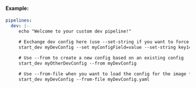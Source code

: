 #### Example:

```yaml
pipelines:
  dev: |-
     echo "Welcome to your custom dev pipeline!"

     # Exchange dev config here (use --set-string if you want to force the field to be a string e.g. when setting labels to "true")
     start_dev myDevConfig --set myConfigField=value --set-string key1=value1
    
     # Use --from to create a new config based on an existing config
     start_dev myOtherDevConfig --from myDevConfig

     # Use --from-file when you want to load the config for the image from a file
     start_dev myDevConfig --from-file myDevConfig.yaml
```
